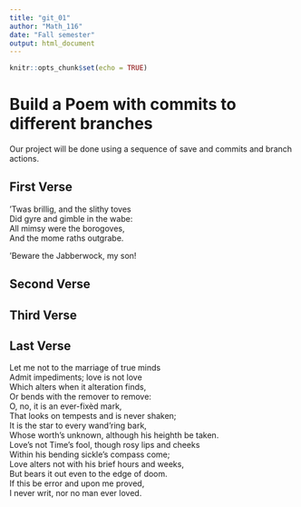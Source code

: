 ---
title: "git_01"
author: "Math_116"
date: "Fall semester"
output: html_document
---

```{r setup, include=FALSE}
knitr::opts_chunk$set(echo = TRUE)
```
# Build a Poem with commits to different branches
Our project will be done using a sequence of save and commits and branch actions.
<!-- Do not modify or change any text in "!--" bracketed areas such as this --- these are instructions to
you, if you change any of this the git program will notice it and compromise your git merging strategy !-->

## First Verse 
<!--Put the first five lines of a poem by Lewis Carrol in this section!-->
'Twas brillig, and the slithy toves  
Did gyre and gimble in the wabe:  
All mimsy were the borogoves,  
And the mome raths outgrabe.  
  
'Beware the Jabberwock, my son!  

## Second Verse
<!--Put the first five lines of a poem by Robert Frost here!-->

## Third Verse
<!--Put the first two verses of The Walrus and the Carpenter here!-->

## Last Verse
<!--Put a short poem of your choice 8-20 lines,here!-->
Let me not to the marriage of true minds  
 Admit impediments; love is not love  
 Which alters when it alteration finds,  
 Or bends with the remover to remove:  
 O, no, it is an ever-fixèd mark,  
 That looks on tempests and is never shaken;  
 It is the star to every wand’ring bark,  
 Whose worth’s unknown, although his heighth be taken.  
 Love’s not Time’s fool, though rosy lips and cheeks  
 Within his bending sickle’s compass come;  
 Love alters not with his brief hours and weeks,  
 But bears it out even to the edge of doom.  
 If this be error and upon me proved,  
 I never writ, nor no man ever loved.
